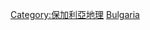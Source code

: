 {{Commonscat|International borders of Bulgaria}}

[[Category:保加利亞地理|Category:保加利亞地理]]
[[Category:各國邊界|Bulgaria]]